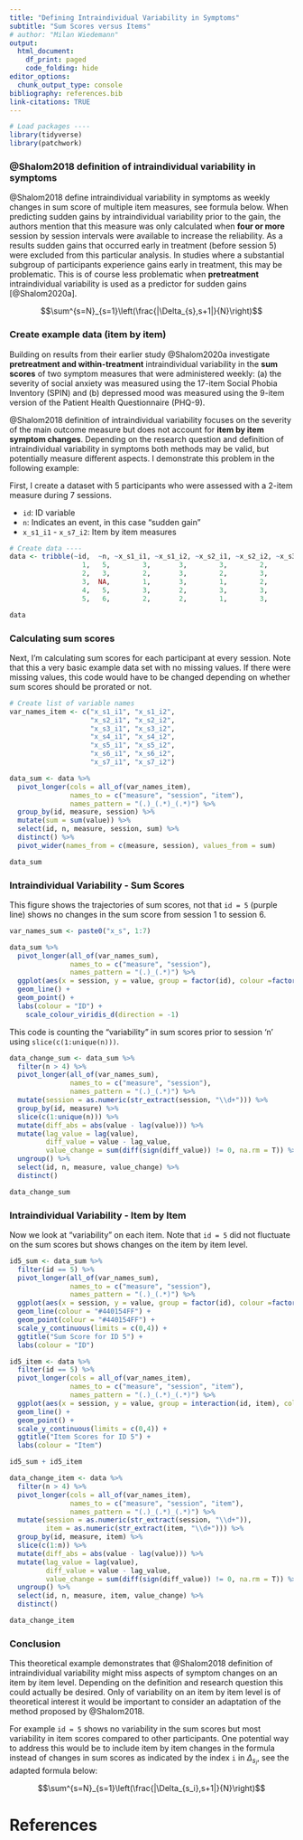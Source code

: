 ```yaml
---
title: "Defining Intraindividual Variability in Symptoms"
subtitle: "Sum Scores versus Items"
# author: "Milan Wiedemann"
output:
  html_document:
    df_print: paged
    code_folding: hide
editor_options: 
  chunk_output_type: console
bibliography: references.bib
link-citations: TRUE
---
```


```r
# Load packages ----
library(tidyverse)
library(patchwork)
```

### @Shalom2018 definition of intraindividual variability in symptoms

@Shalom2018 define intraindividual variability in symptoms as weekly changes in sum score of multiple item measures, see formula below.
When predicting sudden gains by intraindividual variability prior to the gain, the authors mention that this measure was only calculated when **four or more** session by session intervals were available to increase the reliability.
As a results sudden gains that occurred early in treatment (before session 5) were excluded from this particular analysis.
In studies where a substantial subgroup of participants experience gains early in treatment, this may be problematic.
This is of course less problematic when **pretreatment** intraindividual variability is used as a predictor for sudden gains [@Shalom2020a]. 

$$\sum^{s=N}_{s=1}\left(\frac{|\Delta_{s},s+1|}{N}\right)$$



### Create example data (item by item)

Building on results from their earlier study @Shalom2020a investigate **pretreatment and within-treatment** intraindividual variability in the **sum scores** of two symptom measures that were administered weekly: (a) the severity of social anxiety was measured using the 17-item Social Phobia Inventory (SPIN) and (b) depressed mood was measured using the 9-item version of the Patient Health Questionnaire (PHQ-9).

@Shalom2018 definition of intraindividual variability focuses on the severity of the main outcome measure but does not account for **item by item symptom changes**.
Depending on the research question and definition of intraindividual variability in symptoms both methods may be valid, but potentially measure different aspects. 
I demonstrate this problem in the following example:

First, I create a dataset with 5 participants who were assessed with a 2-item measure during 7 sessions.

- `id`: ID variable
- `n`: Indicates an event, in this case "sudden gain"
- `x_s1_i1` - `x_s7_i2`: Item by item measures

```r
# Create data ----
data <- tribble(~id,  ~n, ~x_s1_i1, ~x_s1_i2, ~x_s2_i1, ~x_s2_i2, ~x_s3_i1, ~x_s3_i2, ~x_s4_i1, ~x_s4_i2, ~x_s5_i1, ~x_s5_i2, ~x_s6_i1, ~x_s6_i2, ~x_s7_i1, ~x_s7_i2,
                  1,   5,        3,       3,        3,        2,        3,        2,        3,        3,        2,        3,        1,        0,        0,        0,
                  2,   3,        2,       3,        2,        3,        3,        3,        0,        1,        1,        0,        0,        0,        0,        0,
                  3,  NA,        1,       3,        1,        2,        1,        2,        1,        2,        2,        1,        1,        2,        1,        1,
                  4,   5,        3,       2,        3,        3,        3,        1,        3,        2,        2,        2,        0,        0,        0,        0,
                  5,   6,        2,       2,        1,        3,        3,        1,        2,        2,        3,        1,        2,        2,        0,        0)

data
```

### Calculating sum scores

Next, I'm calculating sum scores for each participant at every session.
Note that this a very basic example data set with no missing values.
If there were missing values, this code would have to be changed depending on whether sum scores should be prorated or not.

```r

# Create list of variable names
var_names_item <- c("x_s1_i1", "x_s1_i2", 
                    "x_s2_i1", "x_s2_i2", 
                    "x_s3_i1", "x_s3_i2", 
                    "x_s4_i1", "x_s4_i2", 
                    "x_s5_i1", "x_s5_i2", 
                    "x_s6_i1", "x_s6_i2", 
                    "x_s7_i1", "x_s7_i2")

data_sum <- data %>% 
  pivot_longer(cols = all_of(var_names_item), 
               names_to = c("measure", "session", "item"),
               names_pattern = "(.)_(.*)_(.*)") %>% 
  group_by(id, measure, session) %>% 
  mutate(sum = sum(value)) %>% 
  select(id, n, measure, session, sum) %>% 
  distinct() %>% 
  pivot_wider(names_from = c(measure, session), values_from = sum)

data_sum
```

### Intraindividual Variability - Sum Scores

This figure shows the trajectories of sum scores, not that `id = 5` (purple line) shows no changes in the sum score from session 1 to session 6.

```r
var_names_sum <- paste0("x_s", 1:7)

data_sum %>%
  pivot_longer(all_of(var_names_sum),
               names_to = c("measure", "session"),
               names_pattern = "(.)_(.*)") %>% 
  ggplot(aes(x = session, y = value, group = factor(id), colour =factor(id))) +
  geom_line() +
  geom_point() +
  labs(colour = "ID") +
    scale_colour_viridis_d(direction = -1)


```

This code is counting the "variability" in sum scores prior to session 'n' using `slice(c(1:unique(n)))`.

```r

data_change_sum <- data_sum %>% 
  filter(n > 4) %>%
  pivot_longer(all_of(var_names_sum),
               names_to = c("measure", "session"),
               names_pattern = "(.)_(.*)") %>% 
  mutate(session = as.numeric(str_extract(session, "\\d+"))) %>% 
  group_by(id, measure) %>%
  slice(c(1:unique(n))) %>% 
  mutate(diff_abs = abs(value - lag(value))) %>% 
  mutate(lag_value = lag(value),
         diff_value = value - lag_value,
         value_change = sum(diff(sign(diff_value)) != 0, na.rm = T)) %>% 
  ungroup() %>% 
  select(id, n, measure, value_change) %>% 
  distinct() 

data_change_sum
```

### Intraindividual Variability - Item by Item

Now we look at "variability" on each item.
Note that `id = 5` did not fluctuate on the sum scores but shows changes on the  item by item level.

```r

id5_sum <- data_sum %>%
  filter(id == 5) %>% 
  pivot_longer(all_of(var_names_sum),
               names_to = c("measure", "session"),
               names_pattern = "(.)_(.*)") %>% 
  ggplot(aes(x = session, y = value, group = factor(id), colour =factor(id))) +
  geom_line(colour = "#440154FF") +
  geom_point(colour = "#440154FF") +
  scale_y_continuous(limits = c(0,4)) +
  ggtitle("Sum Score for ID 5") +
  labs(colour = "ID")

id5_item <- data %>%
  filter(id == 5) %>% 
  pivot_longer(cols = all_of(var_names_item), 
               names_to = c("measure", "session", "item"),
               names_pattern = "(.)_(.*)_(.*)") %>% 
  ggplot(aes(x = session, y = value, group = interaction(id, item), colour = interaction(id, item))) +
  geom_line() +
  geom_point() +
  scale_y_continuous(limits = c(0,4)) +
  ggtitle("Item Scores for ID 5") +
  labs(colour = "Item") 

id5_sum + id5_item
```

```r

data_change_item <- data %>% 
  filter(n > 4) %>%
  pivot_longer(cols = all_of(var_names_item), 
               names_to = c("measure", "session", "item"),
               names_pattern = "(.)_(.*)_(.*)") %>% 
  mutate(session = as.numeric(str_extract(session, "\\d+")),
         item = as.numeric(str_extract(item, "\\d+"))) %>% 
  group_by(id, measure, item) %>%
  slice(c(1:n)) %>% 
  mutate(diff_abs = abs(value - lag(value))) %>% 
  mutate(lag_value = lag(value),
         diff_value = value - lag_value,
         value_change = sum(diff(sign(diff_value)) != 0, na.rm = T)) %>% 
  ungroup() %>% 
  select(id, n, measure, item, value_change) %>% 
  distinct()

data_change_item
```

### Conclusion 

This theoretical example demonstrates that @Shalom2018 definition of intraindividual variability might miss aspects of symptom changes on an item by item level.
Depending on the definition and research question this could actually be desired.
Only of variability on an item by item level is of theoretical interest it would be important to consider an adaptation of the method proposed by @Shalom2018.

For example `id = 5` shows no variability in the sum scores but most variability in item scores compared to other participants.
One potential way to address this would be to include item by item changes in the formula instead of changes in sum scores as indicated by the index `i` in $\Delta_{s_i}$, see the adapted formula below:

$$\sum^{s=N}_{s=1}\left(\frac{|\Delta_{s_i},s+1|}{N}\right)$$

<!-- I have developed R code that replicates the method proposed by @Shalom2018 to facilitate replication studies. -->
<!-- Furthermore, I provide code that allows to test more subtle changes of intraindividual variability on an item by item level. -->
<!-- The code is scalable and can be applied to any number of constructs. -->
<!-- This would for example allow to not only test variability in one or two symptom measures, but also relevant therapeutic processes such as cognitions or emotions, provided that variability in these measures is hypothesised to be an important aspect of clinical improvement. -->

# References